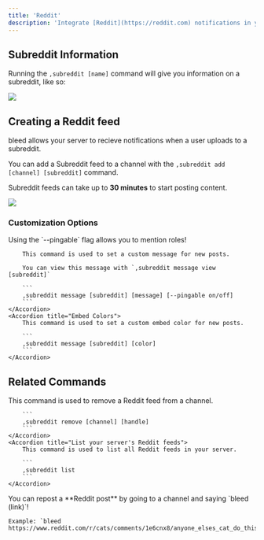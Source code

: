 ```yaml
---
title: 'Reddit'
description: 'Integrate [Reddit](https://reddit.com) notifications in your server.'
---
```


## Subreddit Information

Running the `,subreddit [name]` command will give you information on a subreddit, like so:

<Frame caption="Embed with subreddit information" type="glass">
    <img src="https://i.imgur.com/SGVZjMS.png"/>
</Frame>

## Creating a Reddit feed

bleed allows your server to recieve notifications when a user uploads to a subreddit.

You can add a Subreddit feed to a channel with the `,subreddit add [channel] [subreddit]` command.

<Info>Subreddit feeds can take up to **30 minutes** to start posting content.</Info>

<Frame caption="Adding a subreddit feed to a channel" type="glass">
    <img src="https://i.imgur.com/vy4ju0q.png"/>
</Frame>

### Customization Options

<AccordionGroup>
    <Accordion title="Custom Messages">
        <Info>Using the `--pingable` flag allows you to mention roles!</Info>

        This command is used to set a custom message for new posts.

        You can view this message with `,subreddit message view [subreddit]`

        ```
        ,subreddit message [subreddit] [message] [--pingable on/off]
        ```
    </Accordion>
    <Accordion title="Embed Colors">
        This command is used to set a custom embed color for new posts.

        ```
        ,subreddit message [subreddit] [color]
        ```
    </Accordion>
</AccordionGroup>

## Related Commands

<AccordionGroup>
    <Accordion title="Remove a Reddit feed">
        This command is used to remove a Reddit feed from a channel.

        ```
        ,subreddit remove [channel] [handle]
        ```
    </Accordion>
    <Accordion title="List your server's Reddit feeds">
        This command is used to list all Reddit feeds in your server.

        ```
        ,subreddit list
        ```
    </Accordion>
</AccordionGroup>

<Info>
    You can repost a **Reddit post** by going to a channel and saying `bleed (link)`!

    Example: `bleed https://www.reddit.com/r/cats/comments/1e6cnx8/anyone_elses_cat_do_this/`
</Info>
